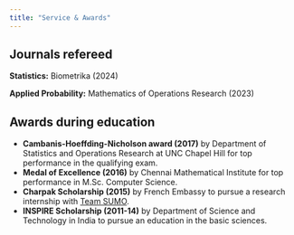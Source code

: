 ```yaml
---
title: "Service & Awards"
---
```


## Journals refereed

**Statistics:** Biometrika (2024)

**Applied Probability:** Mathematics of Operations Research (2023)


## Awards during education

- **Cambanis-Hoeffding-Nicholson award (2017)** by Department of Statistics and Operations Research at UNC Chapel Hill for top performance in the qualifying exam.
- **Medal of Excellence (2016)** by Chennai Mathematical Institute for top performance in M.Sc. Computer Science.
- **Charpak Scholarship (2015)** by French Embassy to pursue a research internship with    [Team SUMO](https://www.irisa.fr/sumo/).
- **INSPIRE Scholarship (2011-14)** by Department of Science and Technology in India to pursue an education in the basic sciences.